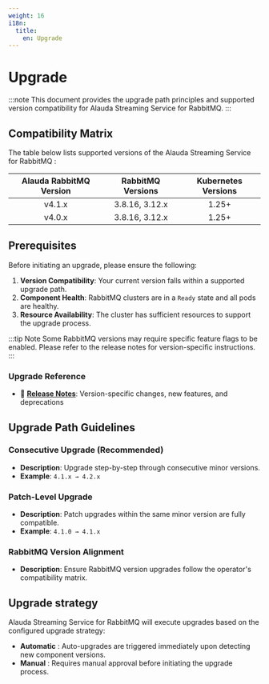 ```yaml
---
weight: 16
i18n:
  title:
    en: Upgrade
---
```


# Upgrade

:::note
This document provides the upgrade path principles and supported version compatibility for Alauda Streaming Service for RabbitMQ.
:::

## Compatibility Matrix

The table below lists supported versions of the Alauda Streaming Service for RabbitMQ :

| Alauda RabbitMQ Version |  RabbitMQ Versions  | Kubernetes Versions |
|:-----------------------:|:-------------------:|:-------------------:|
| v4.1.x                  |  3.8.16, 3.12.x     | 1.25+               |
| v4.0.x                  |  3.8.16, 3.12.x     | 1.25+               |

## Prerequisites

Before initiating an upgrade, please ensure the following:

1. **Version Compatibility**: Your current version falls within a supported upgrade path.
2. **Component Health**: RabbitMQ clusters are in a `Ready` state and all pods are healthy.
3. **Resource Availability**: The cluster has sufficient resources to support the upgrade process.

:::tip Note
Some RabbitMQ versions may require specific feature flags to be enabled. Please refer to the release notes for version-specific instructions.
:::

### Upgrade Reference
- 📝 **[Release Notes](./release_notes.mdx)**: Version-specific changes, new features, and deprecations


## Upgrade Path Guidelines

### Consecutive Upgrade (Recommended)
- **Description**: Upgrade step-by-step through consecutive minor versions.
- **Example**: `4.1.x → 4.2.x`

### Patch-Level Upgrade
- **Description**: Patch upgrades within the same minor version are fully compatible.
- **Example**: `4.1.0 → 4.1.x`

### RabbitMQ Version Alignment
- **Description**: Ensure RabbitMQ version upgrades follow the operator's compatibility matrix.

## Upgrade strategy

Alauda Streaming Service for RabbitMQ will execute upgrades based on the configured upgrade strategy:

* **Automatic** : Auto-upgrades are triggered immediately upon detecting new component versions.
* **Manual** : Requires manual approval before initiating the upgrade process.
